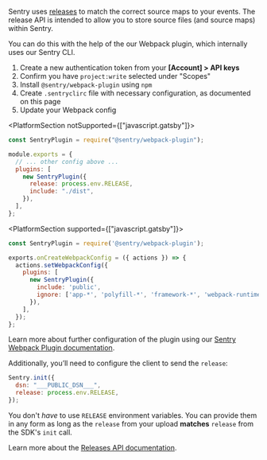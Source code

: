 Sentry uses [releases](/product/releases/) to match the correct source maps to your events. The release API is intended to allow you to store source files (and source maps) within Sentry.

You can do this with the help of the our Webpack plugin, which internally uses our Sentry CLI.

1. Create a new authentication token from your **[Account] > API keys**
2. Confirm you have `project:write` selected under "Scopes"
3. Install `@sentry/webpack-plugin` using `npm`
4. Create `.sentryclirc` file with necessary configuration, as documented on this page
5. Update your Webpack config

<PlatformSection notSupported={["javascript.gatsby"]}>

```javascript {filename:webpack.config.js}
const SentryPlugin = require("@sentry/webpack-plugin");

module.exports = {
  // ... other config above ...
  plugins: [
    new SentryPlugin({
      release: process.env.RELEASE,
      include: "./dist",
    }),
  ],
};
```

</PlatformSection>

<PlatformSection supported={["javascript.gatsby"]}>

```javascript {filename:gatsby-node.js}
const SentryPlugin = require('@sentry/webpack-plugin');

exports.onCreateWebpackConfig = ({ actions }) => {
  actions.setWebpackConfig({
    plugins: [
      new SentryPlugin({
        include: 'public',
        ignore: ['app-*', 'polyfill-*', 'framework-*', 'webpack-runtime-*'],
      }),
    ],
  });
};
```

</PlatformSection>


Learn more about further configuration of the plugin using our [Sentry Webpack Plugin documentation](https://github.com/getsentry/sentry-webpack-plugin).

Additionally, you’ll need to configure the client to send the `release`:

```javascript
Sentry.init({
  dsn: "___PUBLIC_DSN___",
  release: process.env.RELEASE,
});
```

<Note>

You don't _have_ to use `RELEASE` environment variables. You can provide them in any form as long as the `release` from your upload **matches** `release` from the SDK's `init` call.

</Note>

Learn more about the [Releases API documentation](/api/releases/).
